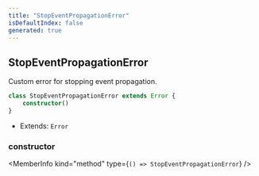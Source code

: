 ```yaml
---
title: "StopEventPropagationError"
isDefaultIndex: false
generated: true
---
```



<!-- This file was generated from the CommandKit source. Do not modify. Instead, re-run the "docgen" script -->


## StopEventPropagationError

<GenerationInfo sourceFile="packages/commandkit/src/utils/utilities.ts" sourceLine="172" packageName="commandkit" />

Custom error for stopping event propagation.

```ts title="Signature"
class StopEventPropagationError extends Error {
    constructor()
}
```
* Extends: <code>Error</code>



<div className="members-wrapper">

### constructor

<MemberInfo kind="method" type={`() => StopEventPropagationError`}   />




</div>
